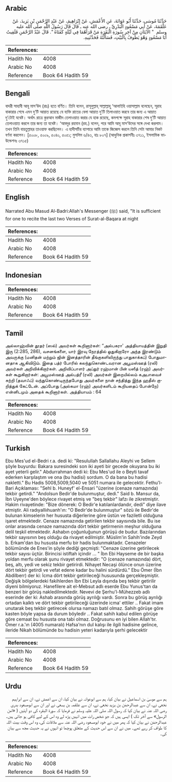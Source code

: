 ## Arabic


<div dir="rtl" lang="ar" style={{fontSize:'larger',backgroundColor:'#f8f9fa',padding:20}}>
حَدَّثَنَا مُوسَى، حَدَّثَنَا أَبُو عَوَانَةَ، عَنِ الأَعْمَشِ، عَنْ إِبْرَاهِيمَ، عَنْ عَبْدِ الرَّحْمَنِ بْنِ يَزِيدَ، عَنْ عَلْقَمَةَ، عَنْ أَبِي مَسْعُودٍ الْبَدْرِيِّ ـ رضى الله عنه ـ قَالَ قَالَ رَسُولُ اللَّهِ صلى الله عليه وسلم ‏ "‏ الآيَتَانِ مِنْ آخِرِ سُورَةِ الْبَقَرَةِ مَنْ قَرَأَهُمَا فِي لَيْلَةٍ كَفَتَاهُ ‏"‏‏.‏ قَالَ عَبْدُ الرَّحْمَنِ فَلَقِيتُ أَبَا مَسْعُودٍ وَهْوَ يَطُوفُ بِالْبَيْتِ، فَسَأَلْتُهُ فَحَدَّثَنِيهِ‏.‏
</div>
<div style={{backgroundColor:'#f8f9fa',padding:20, marginBottom: 10}}><table> <thead> <tr> <th>References:</th> <th></th> </tr> </thead> <tbody><tr><td>Hadith No</td><td>4008</td></tr><tr><td>Arabic No</td><td>4008</td></tr><tr><td>Reference</td><td>Book 64 Hadith 59</td></tr></tbody></table></div>

## Bengali


<div dir="ltr" lang="bn" style={{fontSize:'larger',backgroundColor:'#f8f9fa',padding:20}}>
বাদরী সাহাবী আবূ মাস‘উদ (রাঃ) হতে বর্ণিত। তিনি বলেন, রাসূলুল্লাহ্ সাল্লাল্লাহু ‘আলাইহি ওয়াসাল্লাম বলেছেন, সূরাহ বাকারার শেষে এমন দু’টি আয়াত রয়েছে যে ব্যক্তি রাতের বেলা আয়াত দু’টি তিলাওয়াত করবে তার জন্য এ আয়াত দু’টোই যথেষ্ট। অর্থাৎ রাত্রে কুরআন মাজীদ তেলাওয়াত করার যে হাক রয়েছে, কমপক্ষে সূরাহ বাকারার শেষ দু’টি আয়াত তেলাওয়াত করলে তার জন্য তা যথেষ্ট। ‘আবদুর রহমান (রহ.) বলেন, পরে আমি আবূ মাস‘উদের সঙ্গে দেখা করলাম। তখন তিনি বায়তুল্লাহর তাওয়াফ করছিলেন। এ হাদীসটির ব্যাপারে আমি তাকে জিজ্ঞেস করলে তিনি সেটা আমার নিকট বর্ণনা করলেন। [৫০০৮, ৫০০৯, ৫০৪০, ৫০৫১; মুসলিম ৬/৪৩, হাঃ ৮০৭] (আধুনিক প্রকাশনীঃ ৩৭১১, ইসলামিক ফাউন্ডেশনঃ ৩৭১৫)
</div>
<div style={{backgroundColor:'#f8f9fa',padding:20, marginBottom: 10}}><table> <thead> <tr> <th>References:</th> <th></th> </tr> </thead> <tbody><tr><td>Hadith No</td><td>4008</td></tr><tr><td>Arabic No</td><td>4008</td></tr><tr><td>Reference</td><td>Book 64 Hadith 59</td></tr></tbody></table></div>

## English


<div dir="ltr" lang="en" style={{fontSize:'larger',backgroundColor:'#f8f9fa',padding:20}}>
Narrated Abu Masud Al-Badri:Allah's Messenger (ﷺ) said, "It is sufficient for one to recite the last two Verses of Surat-al-Baqara at night
</div>
<div style={{backgroundColor:'#f8f9fa',padding:20, marginBottom: 10}}><table> <thead> <tr> <th>References:</th> <th></th> </tr> </thead> <tbody><tr><td>Hadith No</td><td>4008</td></tr><tr><td>Arabic No</td><td>4008</td></tr><tr><td>Reference</td><td>Book 64 Hadith 59</td></tr></tbody></table></div>

## Indonesian


<div dir="ltr" lang="id" style={{fontSize:'larger',backgroundColor:'#f8f9fa',padding:20}}>

</div>
<div style={{backgroundColor:'#f8f9fa',padding:20, marginBottom: 10}}><table> <thead> <tr> <th>References:</th> <th></th> </tr> </thead> <tbody><tr><td>Hadith No</td><td>4008</td></tr><tr><td>Arabic No</td><td>4008</td></tr><tr><td>Reference</td><td>Book 64 Hadith 59</td></tr></tbody></table></div>

## Tamil


<div dir="ltr" lang="ta" style={{fontSize:'larger',backgroundColor:'#f8f9fa',padding:20}}>
அல்லாஹ்வின் தூதர் (ஸல்) அவர்கள் கூறினார்கள்: “அல்பகரா' அத்தியாயத்தின் இறுதி இரு (2:285, 286), வசனங்களை, யார் இரவு நேரத்தில் ஓதுகிறாரோ அந்த இரண்டும் அவருக்கு (மனிதன் மற்றும் ஜின் இனத்தாரின் தீங்குகளிலிருந்து பாதுகாக்கப்) போதுமானதாக ஆகிவிடும். இதை பத்ர் போரில் கலந்துகொண்டவரான அபூமஸ்ஊத் (ரலி) அவர்கள் அறிவிக்கிறார்கள். அறிவிப்பாளர் அப்துர் ரஹ்மான் பின் யஸீத் (ரஹ்) அவர்கள் கூறுகிறார்கள்: அபூமஸ்ஊத் அல்பத்ரீ (ரலி) அவர்கள் இறையில்லம் கஅபாவைச் சுற்றி (தவாஃப்) வந்துகொண்டிருந்தபோது அவர்களை நான் சந்தித்து இந்த ஹதீஸ் குறித்துக் கேட்டேன். அப்போது (அல்கமா (ரஹ்) அவர்களிடம் கூறியதைப் போன்றே) என்னிடமும் அதைக் கூறினார்கள். அத்தியாயம் : 64
</div>
<div style={{backgroundColor:'#f8f9fa',padding:20, marginBottom: 10}}><table> <thead> <tr> <th>References:</th> <th></th> </tr> </thead> <tbody><tr><td>Hadith No</td><td>4008</td></tr><tr><td>Arabic No</td><td>4008</td></tr><tr><td>Reference</td><td>Book 64 Hadith 59</td></tr></tbody></table></div>

## Turkish


<div dir="ltr" lang="tr" style={{fontSize:'larger',backgroundColor:'#f8f9fa',padding:20}}>
Ebu Mes'ud el-Bedri r.a. dedi ki: "Resulullah Sallallahu Aleyhi ve Sellem şöyle buyurdu: Bakara suresindeki son iki ayeti bir gecede okuyana bu iki ayet yeterli gelir." Abdurrahman dedi ki: Ebu Mes'ud ile o Beyti tavaf ederken karşılaştım ve ona (bu hadisi) sordum. O da bana bu hadisi nakletti." Bu Hadis 5008,5009,5040 ve 5051 numara ile gelecektir. Fethu'l-Bari Açıklaması: "Sehl b. Huneyf' el-Ensari "üzerine (cenaze namazında) tekbir getirdi." "Andolsun Bedir'de bulunmuştur, dedi." Said b. Mansur da, İbn Uyeyne'den böylece rivayet etmiş ve "beş tekbir" lafzı ile zikretmiştir. Hakim rivayetinde: "Bize dönerek: O Bedir'e katılanlardandır, dedi" diye ilave etmiştir. Ali radıyalliıhuanh'ın: "O Bedir'de bulunmuştur" sözü ile Bedir'de bulunan kimselerin her hususta diğerlerine göre üstün ve faziletli olduğuna işaret etmektedir. Cenaze namazında getirilen tekbir sayısında bile. Bu ise onlar arasında cenaze namazında dört tekbir getirmenin meşhur olduğuna delil teşkil etmektedir. Ashabın çoğunluğunun görüşü de budur. Bazılarından tekbir sayısının beş olduğu da rivayet edilmiştir. Müslim'in Sahih'inde Zeyd b. Erkam'dan bu hususta merfu bir hadis bulunmaktadır. Cenazeler bölümünde de Enes'in şöyle dediği geçmişti: "Cenaze üzerine getirilecek tekbir sayısı üçtür. Birincisi istiftah içindir ... " İbn Ebi Hayseme de bir başka yoldan merfu olarak şunu rivayet etmektedir: "O (cenaze namazında) dört, beş, altı, yedi ve sekiz tekbir getirirdi. Nihayet Necaşi ölünce onun üzerine dört tekbir getirdi ve vefat edene kadar bu halini sürdürdü." Ebu Ömer (İbn Abdilberr) der ki: İcma dört tekbir getirileceği hususunda gerçekleşmiştir. Değişik bölgelerdeki fakihlerden İbn Ebi Leyla dışında beş tekbir getirilir diyeni bilmiyoruz. Hanefilere ait el-Mebsut adlı eserde Ebu Yunus'tan da benzeri bir görüş nakledilmektedir. Nevevi de Şerhu'l-Mühezzeb adlı eserinde der ki: Ashab arasında görüş ayrılığı vardı. Sonra bu görüş ayrılığı ortadan kalktı ve dört tekbir getirileceği üzerinde icma' ettiler .. Fakat imam unutarak beş tekbir getirecek olursa namazı batıl olmaz. Sahih görüşe göre kasten böyle yapsa da durum böyledir .. Fakat sahih kabul edilen görüşe göre cemaat bu hususta ona tabi olmaz. Doğrusunu en iyi bilen AlIah'tır. Ömer r.a.'ın (4005 numaralı) Hafsa'nın duI kalışı ile ilgili hadisine gelince, ileride Nikah böIümünde bu hadisin yeteri kadarıyIa şerhi geIecektir
</div>
<div style={{backgroundColor:'#f8f9fa',padding:20, marginBottom: 10}}><table> <thead> <tr> <th>References:</th> <th></th> </tr> </thead> <tbody><tr><td>Hadith No</td><td>4008</td></tr><tr><td>Arabic No</td><td>4008</td></tr><tr><td>Reference</td><td>Book 64 Hadith 59</td></tr></tbody></table></div>

## Urdu


<div dir="rtl" lang="ur" style={{fontSize:'larger',backgroundColor:'#f8f9fa',padding:20}}>
ہم سے موسیٰ بن اسماعیل نے بیان کیا، ہم سے ابوعوانہ نے بیان کیا، ان سے اعمش نے، ان سے ابراہیم نخعی نے، ان سے عبدالرحمٰن بن یزید نخعی نے، ان سے علقمہ بن یسعی نے اور ان سے ابومسعود بدری رضی اللہ عنہ نے بیان کیا کہ رسول اللہ صلی اللہ علیہ وسلم نے فرمایا کہ سورۃ البقرہ کی دو آیتیں ( «امن الرسول» سے آخر تک ) ایسی ہیں کہ جو شخص رات میں انہیں پڑھ لے وہ اس کے لیے کافی ہو جاتی ہیں۔ عبدالرحمٰن نے بیان کیا کہ پھر میں نے خود ابومسعود رضی اللہ عنہ سے ملاقات کی، وہ اس وقت بیت اللہ کا طواف کر رہے تھے۔ میں نے ان سے اس حدیث کے متعلق پوچھا تو انہوں نے یہ حدیث مجھ سے بیان کی۔
</div>
<div style={{backgroundColor:'#f8f9fa',padding:20, marginBottom: 10}}><table> <thead> <tr> <th>References:</th> <th></th> </tr> </thead> <tbody><tr><td>Hadith No</td><td>4008</td></tr><tr><td>Arabic No</td><td>4008</td></tr><tr><td>Reference</td><td>Book 64 Hadith 59</td></tr></tbody></table></div>